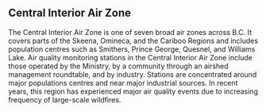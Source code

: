 ## Central Interior Air Zone

The Central Interior Air Zone is one of seven broad air zones across B.C. It covers parts of the Skeena, Omineca, and the Cariboo Regions and includes population centres such as Smithers, Prince George, Quesnel, and Williams Lake. Air quality monitoring stations in the Central Interior Air Zone include those operated by the Ministry, by a community through an airshed management roundtable, and by industry. Stations are concentrated around major populations centres and near major industrial sources. In recent years, this region has experienced major air quality events due to increasing frequency of large-scale wildfires. 

